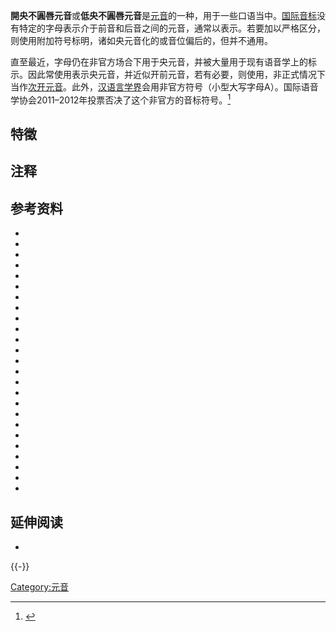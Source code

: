 {{Infobox IPA
|ipa symbol=ä
|ipa symbol2=a̠
|ipa symbol3=ɑ̈
|ipa symbol4=ɐ̞
|ipa number=304 415
|decimal1=97
|decimal2=776
|x-sampa=a_"</code>、<code>a_-</code>、<code>A_"</code>或<code>6_o
}}

'''開央不圓唇元音'''或'''低央不圓唇元音'''是[[元音|元音]]的一种，用于一些口语当中。[[国际音标|国际音标]]没有特定的字母表示介于前音{{IPAblink|a}}和后音{{IPAblink|ɑ}}之间的元音，通常以{{angle bracket|{{IPA|a}}}}表示。若要加以严格区分，则使用附加符号标明，诸如央元音化的{{angle bracket|{{IPA|ä}}}}或音位偏后的{{angle bracket|{{IPA|a̠}}}}，但并不通用。

直至最近，字母{{angle bracket|a}}仍在非官方场合下用于央元音，并被大量用于现有语音学上的标示。因此常使用{{IPAblink|a}}表示央元音，并近似开前元音，若有必要，则使用{{IPAblink|æ}}，非正式情况下当作[[次开前不圆唇元音|次开元音]]。此外，[[汉学|汉语言学界]]会用非官方符号{{angle bracket|{{IPA|ᴀ}}}}（小型大写字母A）。国际语音学协会2011–2012年投票否决了这个非官方的音标符号。<ref>{{Harvcoltxt|Keating|2012|p=245}}</ref>
<!--
The IPA prefers terms "close" and "open" for vowels, and the name of the article follows this. However, a large number of linguists, perhaps a majority, prefer the terms "high" and "low".-->

== 特徵 ==
{{open vowel}}
{{central vowel}}
{{unrounded vowel}}
{{clear}}
<!--
== 见于 ==
许多语言有开不圆唇元音的形态。因为国际音标用{{angle bracket|a}}同时表示开前不圆唇元音和开央不圆唇元音，没有明确区分哪种语言指定使用前者或后者。

{| class="wikitable" style="clear: both;"
! colspan="2" | 语言 !! 词汇 !! [[国际音标|国际音标]] !! 意义 !!注释
|-
| colspan="2" | [[缅语|缅语]]{{sfnp|Watkins|2001|pp=292–293}} || {{lang|my|မာ}} / [[Romanization_of_Burmese|''m'''a''''']] || {{IPA|[mä]}} ||难||{{IPA|/a/}}在开音节的口语同位异音；在其他环境实现为次开元音{{IPAblink|ɐ}}。{{sfnp|Watkins|2001|pp=292–293}}
|-
| [[汉语|汉语]] || [[现代标准汉语|现代标准汉语]]{{sfnp|Lee|Zee|2003|pp=110–111}} || {{lang|cmn-Hani|[[Chinese_characters|他]]}} / {{lang|cmn-Latn|[[Pinyin|t'''ā''']]}} || {{Audio-IPA|Zh-tā.ogg|[tʰä˥]|help=no}} ||他||参见[[现代标准汉语音系|现代标准汉语音系]]
|-
| colspan="2" | [[捷克语|捷克语]]{{sfnp|Dankovičová|1999|p=72}}{{sfnp|Šimáčková|Podlipský|Chládková|2012|p=228}} || {{lang|cs|[[Czech_orthography|pr'''a'''ch]]}} || {{IPA|[präx]}} || 尘||参见[[捷克語音系|捷克語音系]]
|-
| [[丹麦语音系|丹麦语音系]] ||标准音{{sfnp|Grønnum|1998|p=100}} || {{lang|da|[[Danish_alphabet|b'''ar'''n]]}} || {{IPA|[ˈpɑ̈ːˀn]}} ||孩子||一般记作{{angbr IPA|ɑː}}。参见[[丹麦语音系|丹麦语音系]]
|-
| colspan="2" | [[荷兰语|荷兰语]]{{sfnp|Collins|Mees|2003|p=104}}{{sfnp|Verhoeven|2005|p=245}} || {{lang|nl|[[Dutch_orthography|z'''aa'''l]]}} || {{IPA|[zäːɫ]}} ||过道||从[[开前不圆唇元音|前]]到央；{{sfnp|Collins|Mees|2003|p=104}}在不标准口音中可能是[[开后不圆唇元音|开后不圆唇元音]]。参见[[荷兰语音系|荷兰语音系]]
|-
| rowspan="6" | [[英语|英语]] || [[澳大利亚英语|澳大利亚英语]]{{sfnp|Cox|Fletcher|2017|pp=64–65}} || rowspan="4" | ''[[English_orthography|br'''a''']]'' || rowspan="4" | {{IPA|[bɹɐ̞ː]}} || rowspan="4" |胸罩||一般记作{{angbr IPA|ɐː}}。参见[[澳大利亚英语音系|澳大利亚英语音系]]
|-
| [[东盎格利亚|东盎格利亚]]英语{{sfnp|Trudgill|2004|p=172}} ||主要由中产阶级使用。可以前移为{{IPAblink|aː}}。{{sfnp|Trudgill|2004|p=172}}
|-
| [[美国英语|美国英语]]{{sfnp|Wells|1982|p=476}} ||可以是后元音{{IPAblink|ɑ|ɑ̟ː}}。{{sfnp|Wells|1982|p=476}}
|-
| [[新西兰英语|新西兰英语]]{{sfnp|Bauer|Warren|Bardsley|Kennedy|Major|2007|p=98}}{{sfnp|Hay|Maclagan|Gordon|2008|pp=21–23}} ||可以更前{{IPAblink|a|a̠ː}}和/或更高{{IPA|[{{IPA link|ɐ|ɐ̟ː}} ~ {{IPA link|ɐː}}]}}。{{sfnp|Bauer|Warren|Bardsley|Kennedy|Major|2007|p=98}}{{sfnp|Hay|Maclagan|Gordon|2008|pp=21–23}}可以记作{{angbr IPA|ɐː}}。参见[[新西兰英语音系|新西兰英语音系]]
|-
|一些[[加拿大英语|加拿大英语]]使用者{{sfnp|Esling|Warkentyne|1993|p=?}}{{sfnp|Boberg|2004|pp=361–362}} || rowspan="2" | ''[[English_orthography|tr'''a'''p]]'' || {{IPA|[t̠ɹ̝̊äp̚]}} || rowspan="2" |陷阱||参见[[C加拿大元音迁移|C加拿大元音迁移]]和[[英语音系|英语音系]]
|-
|一些[[英格兰英语|英格兰英语]]使用者{{sfnp|Boberg|2004|p=361}}{{sfnp|Kerswill|Torgerson|Fox|2006|p=30}} || {{IPA|[t̠ɹ̝̊äʔp]}} ||在[[多元文化伦敦英语|多元文化伦敦英语]]和[[北英格兰英语|北英格兰英语]]使用。{{sfnp|Boberg|2004|p=361}}{{sfnp|Kerswill|Torgerson|Fox|2006|p=30}}其他方言里是更前的{{IPA|[{{IPAplink|æ}} ~ {{IPAplink|a}}]}}。
|-
| [[法语|法语]] ||巴黎话{{sfnp|Fougeron|Smith|1993|p=73}}{{sfnp|Collins|Mees|2013|pp=226–227}} || {{lang|fr|[[French_orthography|p'''a'''tte]]}} || {{IPA|[pät̪]}} ||爪||老年使用者有两个对立开元音：前{{IPAslink|a}}和后{{IPAslink|ɑ}}。{{sfnp|Collins|Mees|2013|pp=226–227}}参见[[法语音系|法语音系]]
|-
| colspan="2" | [[德语|德语]]{{sfnp|Kohler|1999|p=87}}{{sfnp|Dudenredaktion|Kleiner|Knöbl|2015|p=34}} || {{lang|de|[[German_orthography|K'''a'''tze]]}} || {{IPA|[ˈkʰät͡sə]}} ||猫||[[标准德语|标准德语]]的区域变体中可以更前或更后。{{sfnp|Dudenredaktion|Kleiner|Knöbl|2015|p=64}}参见[[标准德语音系|标准德语音系]]
|-
| colspan="2" | [[匈牙利语|匈牙利语]]{{sfnp|Szende|1994|p=92}} || {{lang|hu|[[Hungarian_alphabet|l'''á'''b]]}} || {{IPA|[läːb]}}||腿||参见[[匈牙利语音系|匈牙利语音系]]
|-
| colspan="2" | [[意大利语|意大利语]]{{sfnp|Rogers|d'Arcangeli|2004|p=119}} || {{lang|it|[[Italian_alphabet|c'''a'''s'''a''']]}} || {{IPA|[ˈkäːsä]}}||家||参见[[意大利語音系|意大利語音系]]
|-
| colspan="2" | [[日语|日语]]{{sfnp|Okada|1999|p=117}} || {{lang|ja-Hani|[[kanji|蚊]]}} {{lang|ja-Latn|[[Romanization_of_Japanese|k'''a''']]}} || {{Audio-IPA|ja-ka.ogg|[kä]|help=no}}||蚊||参见[[日语音系|日语音系]]
|-
| [[林堡语|林堡语]] || [[Hamont-Achel_dialect|Hamont-Achel dialect]]{{sfnp|Verhoeven|2007|p=221}} || {{lang|li|z'''aa'''k}} || {{IPA|[ˈzǎ̠ːk]}} ||商业||和前元音{{IPAblink|æ̞ː}}、后元音{{IPAblink|ɑː}}对立。{{sfnp|Verhoeven|2007|p=221}}
|-
| colspan="2" | [[立陶宛语|立陶宛语]] || {{lang|lt|[[Lithuanian_orthography|r'''a'''tas]]}} || {{IPA|[raːtɐs̪]}} ||轮子||参见[[立陶宛语音系|立陶宛语音系]]
|-
| colspan="2" | [[波兰语|波兰语]]{{sfnp|Jassem|2003|p=105}} || {{lang|pl|[[Polish_orthography|k'''a'''t]]}} || {{Audio-IPA|Pl-kat.ogg|[kät̪]|help=no}} ||刽子手||参见[[波兰语音系|波兰语音系]]
|-
| colspan="2" | [[葡萄牙语|葡萄牙语]]{{sfnp|Cruz-Ferreira|1995|p=91}} || {{lang|pt|[[Portuguese_orthography|v'''á''']]}} || {{IPA|[vä]}}||去||参见[[葡萄牙語音系|葡萄牙語音系]]
|-
| colspan="2" | [[罗马尼亚语|罗马尼亚语]]{{sfnp|Sarlin|2014|p=18}} || {{lang|ro|[[Romanian_alphabet|c'''a'''l]]}} || {{IPA|[käl]}} ||马||参见[[罗马尼亚语音系|罗马尼亚语音系]]
|-
| colspan="2" | [[塞尔维亚-克罗地亚语|塞尔维亚-克罗地亚语]]{{sfnp|Kordić|2006|p=4}}{{sfnp|Landau|Lončarića|Horga|Škarić|1999|p=67}} || {{lang|sh-Cyrl|[[Serbian_Cyrillic_alphabet|п'''а'''с]]}} / {{lang|sh-Latn|[[Gaj's_Latin_alphabet|p'''a'''s]]}} || {{IPA|[pâ̠s̪]}} ||狗||参见[[塞尔维亚-克罗地亚语音系|塞尔维亚-克罗地亚语音系]]
|-
| colspan="2" | [[西班牙语|西班牙语]]{{sfnp|Martínez-Celdrán|Fernández-Planas|Carrera-Sabaté|2003|p=256}} || {{lang|es|[[Spanish_orthography|r'''a'''t'''a''']]}} || {{IPA|[ˈrät̪ä]}}|| 老鼠||参见[[西班牙語音系|西班牙語音系]]
|-
| [[瑞典语|瑞典语]] ||中央标准音{{sfnp|Engstrand|1999|p=140}}{{sfnp|Riad|2014|p=35}} || {{lang|sv|[[Swedish_alphabet|b'''a'''nk]]}} || {{IPA|[bäŋk]}} ||银行||也被记作前元音{{IPAblink|a}}。{{sfnp|Bolander|2001|p=55}}{{sfnp|Rosenqvist|2007|p=9}}参见[[瑞典語音系|瑞典語音系]]
|-
| colspan="2" | [[泰语|泰语]]{{sfnp|Tingsabadh|Abramson|1993|p=25}} || {{lang|th|บางกอก}} || {{Audio-IPA|Th-Bangkok.ogg|[bǟːŋ.kɔ̀ːk̚]}} ||曼谷||参见[[泰语音系|泰语音系]]
|-
| [[土耳其语|土耳其语]]{{sfnp|Zimmer|Orgun|1999|p=155}} || Standard || {{lang|tr|[[Turkish_alphabet|'''a'''t]]}} || {{IPA|[ät̪]}} ||马||也被记作后元音{{IPAblink|ɑ}}。{{sfnp|Göksel|Kerslake|2005|p=10}}参见[[土耳其語音系|土耳其語音系]]
|-
| colspan="2" |[[威尔士语|威尔士语]]
|si'''a'''r'''a'''d
|[ʃarad]
|说
|参见[[威尔士语音系|威尔士语音系]]
|-
| colspan="2" | [[约鲁巴语|约鲁巴语]]{{sfnp|Bamgboṣe|1969|p=166}} || {{example needed|date=July 2015}} || || ||
|}
-->
==注释==
{{reflist|2}}

==参考资料==
{{refbegin|2}}
*{{citation
|last=Carbonell
|first=Joan F.
|last2=Llisterri
|first2=Joaquim
|year=1992
|title=Catalan
|journal=Journal of the International Phonetic Association
|volume=22
|issue=1–2
|pages=53–56
|doi=10.1017/S0025100300004618
}}
*{{citation
|last=Cox
|first=Felicity
|last2=Palethorpe
|first2=Sallyanne
|year=2007
|title=Australian English
|journal=Journal of the International Phonetic Association
|volume=37
|issue=3
|pages=341–350
|doi=10.1017/S0025100307003192
}}
* {{citation
|last=Cruz-Ferreira
|first=Madalena
|year=1995
|title=European Portuguese
|journal=Journal of the International Phonetic Association
|volume=25
|issue=2
|pages=90–94
|doi=10.1017/S0025100300005223
}}
*{{citation
|last=Dankovičová
|first=Jana
|year=1999
|chapter=Czech
|title=Handbook of the International Phonetic Association
|publisher=Cambridge University Press
|pages=70–74
}}
*{{citation
|last=Engstrand
|first=Olle
|year=1999
|chapter=Swedish
|title=Handbook of the International Phonetic Association: A Guide to the usage of the International Phonetic Alphabet.
|place=Cambridge
|publisher=Cambridge University Press
|isbn=0-521-63751-1
|pages=140–142
}}
*{{citation
|last=Fougeron
|first=Cecile
|last2=Smith
|first2=Caroline L
|year=1993
|title=French
|journal=Journal of the International Phonetic Association
|volume=23
|issue=2
|pages=73–76
|doi=10.1017/S0025100300004874
}}
* {{citation
|last=Gussenhoven
|first=Carlos
|year= 1992
|title=Dutch
|journal=Journal of the International Phonetic Association
|volume=22
|issue=2
|pages=45–47
|doi=10.1017/S002510030000459X
}}
*{{citation
|last=Hillenbrand
|first=James M.
|year=2003
|title=American English: Southern Michigan
|journal=Journal of the International Phonetic Association
|volume=33
|issue=1
|pages=121–126
|doi=10.1017/S0025100303001221
}}
* {{citation
|last=Ikekeonwu
|first=Clara
|year=1999
|chapter=Igbo
|pages=108–110
|title=Handbook of the International Phonetic Association
|ISBN=0-521-63751-1
}}
*{{citation
|last=Jassem
|first=Wiktor
|year=2003
|title=Polish
|journal=Journal of the International Phonetic Association
|volume=33
|issue=1
|pages=103–107
|doi = 10.1017/S0025100303001191
}}
* {{citation
|last=Keating
|first=Patricia A.
|year=2012
|title=IPA Council votes against new IPA symbol
|pages=245
|url=http://www.langsci.ucl.ac.uk/ipa/news/news201112.html
|journal=Journal of the International Phonetic Association
|volume=42
|issue=2
|doi=10.1017/S0025100312000114
|quote=with only 15 of 30 members voting [by email], the vote was 8 in favor, 7 against. [...] With all 30 members of the Council voting [again six months later], the resolution was defeated: 17 no, 12 yes, 1 abstention. The IPA will therefore not be adding a symbol for this vowel to the alphabet or chart.
|access-date=2014-04-06
|archive-url=https://web.archive.org/web/20121111181349/http://www.langsci.ucl.ac.uk/ipa/news/news201112.html
|archive-date=2012-11-11
|dead-url=yes
}}
* {{citation
|last=Labov
|first=William
|authorlink=William Labov
|last2=Ash
|first2=Sharon
|last3=Boberg
|first3=Charles
|year=2006
|title=The Atlas of North American English
|location=Berlin
|publisher=Mouton-de Gruyter
|isbn=3-11-016746-8
}}
*{{citation
|last=Landau
|first=Ernestina
|last2=Lončarića
|first2=Mijo
|last3=Horga
|first3=Damir
|last4=Škarić
|first4=Ivo
|year=1999
|chapter=Croatian
|title=Handbook of the International Phonetic Association: A guide to the use of the International Phonetic Alphabet
|place=Cambridge
|publisher=Cambridge University Press
|isbn=0-521-65236-7
|pages=66–69
}}
* {{citation
|last=Lass
|first=Roger
|chapter=South African English
|editor-last=Mesthrie
|editor-first=Rajend
|year=2002
|title=Language in South Africa
|publisher=Cambridge University Press
|isbn=9780521791052
}}
* {{citation
|last=Laufer
|first=Asher
|year=1999
|chapter=Hebrew
|title=Handbook of the International Phonetic Association
|pages=96–99
}}
* {{citation
|last=Lodge
|first=Ken
|year=2009
|title=A Critical Introduction to Phonetics
|pages=167–169
|ISBN=978-0-8264-8873-2
}}
*{{Citation
|last=Mangold
|first=Max
|year=2005
|title=Das Aussprachewörterbuch
|publisher=Duden
|ISBN=9783411040667
|page=37
}}
*{{citation
|last=Martínez-Celdrán
|first=Eugenio
|last2=Fernández-Planas
|first2=Ana Ma.
|last3=Carrera-Sabaté
|first3=Josefina
|year=2003
|title=Castilian Spanish
|journal=Journal of the International Phonetic Association
|volume=33
|issue=2
|pages=255–259
|doi = 10.1017/S0025100303001373
}}
* {{citation
|last=Okada
|first=Hideo
|year=1991
|title=Japanese
|journal=[[Journal_of_the_International_Phonetic_Association|Journal of the International Phonetic Association]]
|volume=21
|issue=2
|pages=94–96
|doi=10.1017/S002510030000445X
}}
*{{citation
|last=Rogers
|first=Derek
|last2=d'Arcangeli
|first2=Luciana
|year=2004
|title=Italian
|journal=Journal of the International Phonetic Association
|volume=34
|issue=1
|pages=117–121
|doi=10.1017/S0025100304001628
}}
*{{citation
|last=Szende
|first=Tamás
|year=1994
|title=Hungarian
|journal=Journal of the International Phonetic Alphabet
|volume=24
|issue=2
|pages=91–94
|doi=10.1017/S0025100300005090
}}
*{{citation
|title=Norsk fonetikk
|last=Vanvik
|first=Arne
|year=1979
|publisher=Universitetet i Oslo
|place=Oslo
|isbn=82-990584-0-6
}}
* {{citation
|last=Verhoeven
|first=Jo
|year= 2005
|title=Belgian Standard Dutch
|journal=Journal of the International Phonetic Association
|volume=35
|issue=2
|pages=245
|doi=10.1017/S0025100305002173
}}
* {{citation
|last=Wells
|first=John C.
|year=1982
|title=Accents of English
|volume=3
|publisher=Cambridge University Press
|isbn=0-521-24225-8
}}
*{{citation
|last=Zimmer
|first=Karl
|last2=Orgun
|first2=Orhan
|year=1999
|chapter=Turkish
|title=Handbook of the International Phonetic Association: A guide to the use of the International Phonetic Alphabet
|place=Cambridge
|publisher=Cambridge University Press
|isbn=0-521-65236-7
|pages=154–158
}}
{{refend}}

==延伸阅读==
{{refbegin}}
*{{citation
|last=Barry
|first=William
|last2=Trouvain
|first2=Jürgen
|year=2008
|title=Do we need a symbol for a central open vowel?
|journal=Journal of the International Phonetic Association
|volume=38
|issue=3
|pages=349–357
|ref=none
}}
{{refend}}
{{-}}
{{IPA navigation|state=collapsed}}

{{DEFAULTSORT:開央不圓唇元音}}
[[Category:元音|Category:元音]]